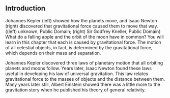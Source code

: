 ## Introduction

<caption>Johannes Kepler (left) showed how the planets move, and Isaac Newton (right) discovered that gravitational force caused them to move that way. ((left) unknown, Public Domain; (right) Sir Godfrey Kneller, Public Domain)</caption>
What do a falling apple and the orbit of the moon have in common? You will learn in this chapter that each is caused by gravitational force. The motion of all celestial objects, in fact, is determined by the gravitational force, which depends on their mass and separation.

Johannes Kepler discovered three laws of planetary motion that all orbiting planets and moons follow. Years later, Isaac Newton found these laws useful in developing his law of universal gravitation. This law relates gravitational force to the masses of objects and the distance between them. Many years later still, Albert Einstein showed there was a little more to the gravitation story when he published his theory of general relativity.

